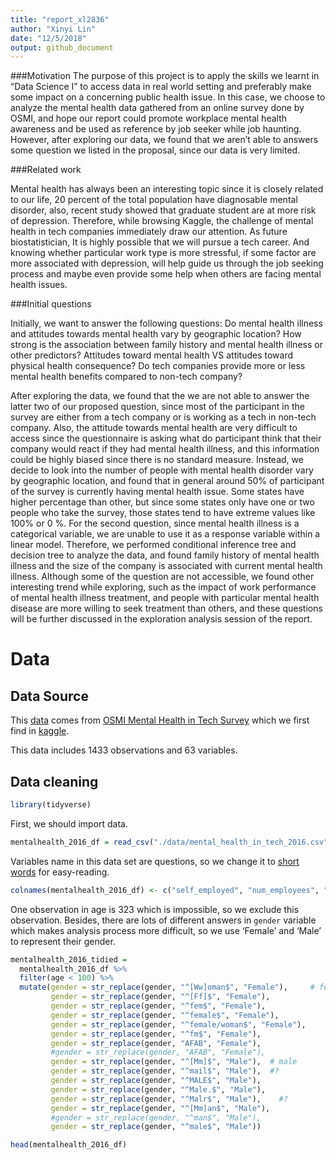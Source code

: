 ```yaml
---
title: "report_xl2836"
author: "Xinyi Lin"
date: "12/5/2018"
output: github_document
---
```

###Motivation
The purpose of this project is to apply the skills we learnt in “Data Science I” to access data in real world setting and preferably make some impact on a concerning public health issue. In this case, we choose to analyze the mental health data gathered from an online survey done by OSMI, and hope our report could promote workplace mental health awareness and be used as reference by job seeker while job haunting. However, after exploring our data, we found that we aren’t able to answers some question we listed in the proposal, since our data is very limited.

###Related work

Mental health has always been an interesting topic since it is closely related to our life, 20 percent of the total population have diagnosable mental disorder, also, recent study showed that graduate student are at more risk of depression. Therefore, while browsing Kaggle, the challenge of mental health in tech companies immediately draw our attention. As future biostatistician, It is highly possible that we will pursue a tech career. And knowing whether particular work type is more stressful, if some factor are more associated with depression, will help guide us through the job seeking process and maybe even provide some help when others are facing mental health issues.

###Initial questions

Initially, we want to answer the following questions: Do mental health illness and attitudes towards mental health vary by geographic location? How strong is the association between family history and mental health illness or other predictors? Attitudes toward mental health VS attitudes toward physical health consequence? Do tech companies provide more or less mental health benefits compared to non-tech company?

After exploring the data, we found that the we are not able to answer the latter two of our proposed question, since most of the participant in the survey are either from a tech company or is working as a tech in non-tech company. Also, the attitude towards mental health are very difficult to access since the questionnaire is asking what do participant think that their company would react if they had mental health illness, and this information could be highly biased since there is no standard measure. Instead, we decide to look into the number of people with mental health disorder vary by geographic location, and found that in general around 50% of participant of the survey is currently having mental health issue. Some states have higher percentage than other, but since some states only have one or two people who take the survey, those states tend to have extreme values like 100% or 0 %. 
For the second question, since mental health illness is a categorical variable, we are unable to use it as a response variable within a linear model. Therefore, we performed conditional inference tree and decision tree to analyze the data, and found family history of mental health illness and the size of the company is associated with current mental health illness.
Although some of the question are not accessible, we found other interesting trend while exploring, such as the impact of work performance of mental health illness treatment, and people with particular mental health disease are more willing to seek treatment than others, and these questions will be further discussed in the exploration analysis session of the report.


# Data

## Data Source

This [data](https://www.kaggle.com/osmi/mental-health-in-tech-2016/downloads/mental-health-in-tech-2016.zip/1) comes from [OSMI Mental Health in Tech Survey](https://osmihelp.org/research/) which we first find in [kaggle](https://www.kaggle.com/osmi/mental-health-in-tech-2016).

This data includes 1433 observations and 63 variables.

## Data cleaning

```r
library(tidyverse)
```

First, we should import data.

```r
mentalhealth_2016_df = read_csv("./data/mental_health_in_tech_2016.csv") 
```

Variables name in this data set are questions, so we change it to [short words](Variable name.pdf) for easy-reading.

```r
colnames(mentalhealth_2016_df) <- c("self_employed", "num_employees", "tech_company", "tech_role", "benefits", "care_options", "employer_discussion", "employer_help", "anonymity", "medical_leave", "mental_health_consequences", "physical_health_consequences", "coworkers_discussion", "supervisor_discussion", "mental_vs_physical", "obs_consequence", "medical_coverage", "help_resourcces", "whether_reveal_business_contacts", "reveal_concequences_business_contects", "whether_reveal_coworkers", "reveal_concequences_coworkers", "productivity_affect", "work_time_affected", "preemployers", "preemployers_benefits", "preemployers_care_options", "preemployers_discussion", "preemployer_help", "pre_anonymity", "pre_mental_health_consequences", "pre_physical_health_consequences", "pre_coworkers_discussion", "pre_supervisors_discussion", "pre_mental_vs_physical", "pre_obs_consequence", "physical_health_interview", "physical_health_interview_reason", "mental_health_interview", "mental_health_interview_reason", "career_influence", "coworkers_view", "friends_family_share", "unsupportive_badly_handled", "less_likely_reveal", "family_history", "mental_health_previous", "mental_health_now", "condition_diagnosed", "possible_condition", "professional_diagnosed", "condition_professional_diagnosed", "seek_treatment", "work_interferes_treated", "work_interferes_untreated", "age", "gender", "country_live", "territory_live", "country_work", "territory_work", "work_position_kind", "work_remotely")
```

One observation in age is 323 which is impossible, so we exclude this observation. Besides, there are lots of different answers in `gender` variable which makes analysis process more difficult, so we use 'Female' and 'Male' to represent their gender.

```r
mentalhealth_2016_tidied =
  mentalhealth_2016_df %>% 
  filter(age < 100) %>% 
  mutate(gender = str_replace(gender, "^[Ww]oman$", "Female"),     # female
         gender = str_replace(gender, "^[Ff]$", "Female"),
         gender = str_replace(gender, "^fem$", "Female"),
         gender = str_replace(gender, "^female$", "Female"),
         gender = str_replace(gender, "^female/woman$", "Female"),
         gender = str_replace(gender, "^fm$", "Female"),
         gender = str_replace(gender, "AFAB", "Female"),
         #gender = str_replace(gender, "AFAB", "Female"),
         gender = str_replace(gender, "^[Mm]$", "Male"),  # male
         gender = str_replace(gender, "^mail$", "Male"),  #?
         gender = str_replace(gender, "^MALE$", "Male"),
         gender = str_replace(gender, "^Male.$", "Male"),
         gender = str_replace(gender, "^Malr$", "Male"),    #?
         gender = str_replace(gender, "^[Mm]an$", "Male"),
         #gender = str_replace(gender, "^man$", "Male"),
         gender = str_replace(gender, "^male$", "Male"))

head(mentalhealth_2016_df)
```


